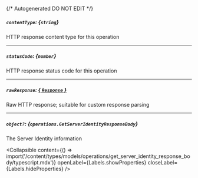 {/* Autogenerated DO NOT EDIT  */}

##### `contentType`: *{`string`}*
HTTP response content type for this operation

---
##### `statusCode`: *{`number`}*
HTTP response status code for this operation

---
##### `rawResponse`: [*{ `Response` }*](https://developer.mozilla.org/en-US/docs/Web/API/Response)
Raw HTTP response; suitable for custom response parsing

---
##### `object?`: *{`operations.GetServerIdentityResponseBody`}*
The Server Identity information

<Collapsible content={() => import('/content/types/models/operations/get_server_identity_response_body/typescript.mdx')} openLabel={Labels.showProperties} closeLabel={Labels.hideProperties} />



